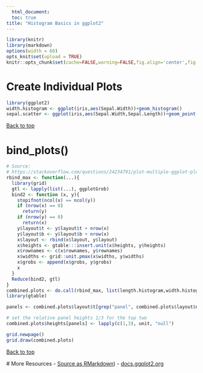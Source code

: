 ```yaml
---
  html_document:
  toc: true
title: "Histogram Basics in ggplot2"
---
```


  ```r
library(knitr)
library(markdown)
options(width = 60)
opts_knit$set(upload = TRUE)
knitr::opts_chunk$set(cache=FALSE,warning=FALSE,fig.align='center',fig.width=8,fig.height=6,comment='')
```

# Create Individual Plots

```r
library(ggplot2)
width.histogram <- ggplot(iris,aes(Sepal.Width))+geom_histogram()
sepal.scatter <- ggplot(iris,aes(Sepal.Width,Sepal.Length))+geom_point()
```

<a href="#top">Back to top</a>

# bind_plots()

```r

# Source:
# https://stackoverflow.com/questions/24234791/plot-multiple-ggplot-plots-on-a-single-image-with-left-alignment-of-the-plots-an
rbind_max <- function(...){
  library(grid)
  gtl <- lapply(list(...), ggplotGrob)
  bind2 <- function (x, y){
    stopifnot(ncol(x) == ncol(y))
    if (nrow(x) == 0)
      return(y)
    if (nrow(y) == 0)
      return(x)
    y$layout$t <- y$layout$t + nrow(x)
    y$layout$b <- y$layout$b + nrow(x)
    x$layout <- rbind(x$layout, y$layout)
    x$heights <- gtable:::insert.unit(x$heights, y$heights)
    x$rownames <- c(x$rownames, y$rownames)
    x$widths <- grid::unit.pmax(x$widths, y$widths)
    x$grobs <- append(x$grobs, y$grobs)
    x
  }
  Reduce(bind2, gtl)
}
combined.plots <- do.call(rbind_max, list(length.histogram,width.histogram))
library(gtable)

panels <- combined.plots$layout$t[grep("panel", combined.plots$layout$name)]

# set the relative panel heights 1/3 for the top two
combined.plots$heights[panels] <- lapply(c(1,3), unit, "null")

grid.newpage()
grid.draw(combined.plots)
```

<a href="#top">Back to top</a>

  # More Resources
  - [Source as RMarkdown](https://github.com/rweyant/bertplot/blob/master/R/tutorials/ggplot-histogram/ggplot-histogram.Rmd))
- [docs.ggplot2.org](http://docs.ggplot2.org/0.9.3/geom_histogram.html)

